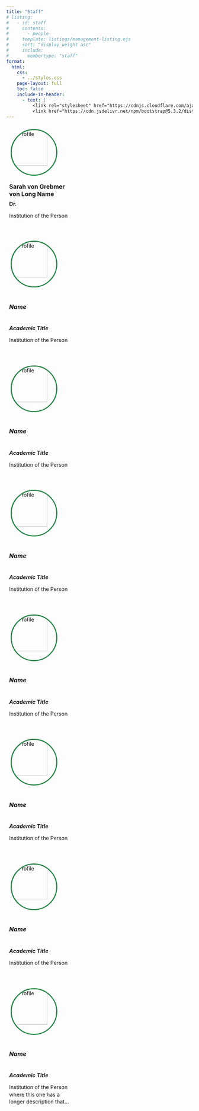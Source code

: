 ```yaml
---
title: "Staff"
# listing:
#   - id: staff
#     contents: 
#       - people
#     template: listings/management-listing.ejs
#     sort: "display_weight asc"
#     include: 
#       membertype: "staff"
format: 
  html:
    css: 
      - ../styles.css
    page-layout: full
    toc: false
    include-in-header: 
      - text: |
          <link rel="stylesheet" href="https://cdnjs.cloudflare.com/ajax/libs/font-awesome/6.7.2/css/all.min.css">
          <link href="https://cdn.jsdelivr.net/npm/bootstrap@5.3.2/dist/css/bootstrap.min.css" rel="stylesheet">
---
```


<!-- ::: {#staff}
::: -->


```{=html}

<style>
:root {
  --theme-main: #2b864b;
  --theme-bg: #f5f6fa;
  --theme-card-bg: #fff;
  --theme-card-shadow: 0 2px 10px rgba(43,134,75,0.10);
  --theme-border: #fff;
}

.card {
  transition: all 0.4s ease;  /* adjust speed here */
}

.card:hover {
  transform: translateY(-5px) scale(1.025);
  box-shadow: 0 8px 32px rgba(43,134,75,0.15);
  border-color: var(--theme-main);
}

.card-title {
  display: -webkit-box;
  -webkit-line-clamp: 2; /* Clamp to 2 lines */
  -webkit-box-orient: vertical;
  overflow: hidden;
  text-overflow: ellipsis;

  text-decoration: none;
  font-size: 1rem;
  font-weight: bold;

  line-height: 1.2rem;          /* adjust based on your font-size */
  height: calc(1.2rem * 2);     /* 3 lines of space */
  margin-bottom: 0.5rem;   
}

.card-subtitle {
  display: -webkit-box;
  -webkit-line-clamp: 1; /* Clamp to 1 line */
  -webkit-box-orient: vertical;
  overflow: hidden;
  text-overflow: ellipsis;
  margin-bottom: 0.25rem;
  font-size: 0.9rem;
  font-weight: bold;
}

.card-text {
  display: -webkit-box;
  -webkit-line-clamp: 3; /* Clamp to 3 lines */
  -webkit-box-orient: vertical;
  overflow: hidden;
  text-overflow: ellipsis;

  line-height: 1.2rem;          /* adjust based on your font-size */
  height: calc(1.2rem * 3);     /* 3 lines of space */
  margin-bottom: 0;   
}

.profile-image-wrapper {
  width: 150px;
  height: 150px;
  display: flex;
  justify-content: center;
  align-items: center;
}

.profile-image {
  width: 80%;
  height: 80%;
  object-fit: cover;
  border-radius: 50%;
  border: 3px solid var(--theme-main);
  flex-shrink: 0;
}

.card-body {
  padding: 0.5rem 0.5rem;  /* smaller padding than default 1rem */
}

.orcid-icon {
  position: absolute;
  top: 0.5rem;
  right: 0.5rem;
  font-size: 1.2rem;      /* adjust size */
  color: #A6CE39;         /* ORCID green */
  z-index: 10;
  text-decoration: none;   /* remove underline */
}

</style>

<div class="container py-4">
  <div class="d-flex flex-wrap justify-content-center gap-4">
    
    <!-- Card 1 -->
    <div class="card d-flex flex-column align-items-center" style="width: 185px;">
      <!-- ORCID icon container -->
      <a href="https://orcid.org/0000-0000-0000-0000" target="_blank" class="orcid-icon">
        <i class="fa-brands fa-orcid fa-lg"></i>
      </a>
      <a href="people/malika_ihle.qmd" class="profile-image-wrapper">
        <img src="people/images/sarah.jpeg" alt="Profile" class="profile-image">
      </a>
      <div class="card-body flex-column text-center">
        <a href="people/malika_ihle.qmd" class="card-title">Sarah von Grebmer von Long Name</a>
        <div class="card-subtitle mt-auto text-muted">Dr.</div>
        <p class="card-text mt-auto">Institution of the Person</p>
      </div>
    </div>

    <div class="card d-flex flex-column align-items-center" style="width: 185px;">
      <div class="profile-image-wrapper">
        <img src="people/images/felix.jpeg" alt="Profile" class="profile-image">
      </div>
      <div class="card-body d-flex flex-column align-items-center text-center">
        <h5 class="card-title">Name</h5>
        <h6 class="card-subtitle mb-2 text-muted">Academic Title</h6>
        <p class="card-text mt-auto">Institution of the Person</p>
      </div>
    </div>

    <div class="card d-flex flex-column align-items-center" style="width: 185px;">
      <div class="profile-image-wrapper">
        <img src="people/images/felix.jpeg" alt="Profile" class="profile-image">
      </div>
      <div class="card-body d-flex flex-column align-items-center text-center">
        <h5 class="card-title">Name</h5>
        <h6 class="card-subtitle mb-2 text-muted">Academic Title</h6>
        <p class="card-text mt-auto">Institution of the Person</p>
      </div>
    </div>

    <div class="card d-flex flex-column align-items-center" style="width: 185px;">
      <div class="profile-image-wrapper">
        <img src="people/images/felix.jpeg" alt="Profile" class="profile-image">
      </div>
      <div class="card-body d-flex flex-column align-items-center text-center">
        <h5 class="card-title">Name</h5>
        <h6 class="card-subtitle mb-2 text-muted">Academic Title</h6>
        <p class="card-text mt-auto">Institution of the Person</p>
      </div>
    </div>

    <div class="card d-flex flex-column align-items-center" style="width: 185px;">
      <div class="profile-image-wrapper">
        <img src="people/images/felix.jpeg" alt="Profile" class="profile-image">
      </div>
      <div class="card-body d-flex flex-column align-items-center text-center">
        <h5 class="card-title">Name</h5>
        <h6 class="card-subtitle mb-2 text-muted">Academic Title</h6>
        <p class="card-text mt-auto">Institution of the Person</p>
      </div>
    </div>

    <div class="card d-flex flex-column align-items-center" style="width: 185px;">
      <div class="profile-image-wrapper">
        <img src="people/images/felix.jpeg" alt="Profile" class="profile-image">
      </div>
      <div class="card-body d-flex flex-column align-items-center text-center">
        <h5 class="card-title">Name</h5>
        <h6 class="card-subtitle mb-2 text-muted">Academic Title</h6>
        <p class="card-text mt-auto">Institution of the Person</p>
      </div>
    </div>

    <div class="card d-flex flex-column align-items-center" style="width: 185px;">
      <div class="profile-image-wrapper">
        <img src="people/images/felix.jpeg" alt="Profile" class="profile-image">
      </div>
      <div class="card-body d-flex flex-column align-items-center text-center">
        <h5 class="card-title">Name</h5>
        <h6 class="card-subtitle mb-2 text-muted">Academic Title</h6>
        <p class="card-text mt-auto">Institution of the Person</p>
      </div>
    </div>

    <!-- Card 2 -->
    <div class="card d-flex flex-column align-items-center" style="width: 185px;">
      <div class="profile-image-wrapper">
        <img src="people/images/felix.jpeg" alt="Profile" class="profile-image">
      </div>
      <div class="card-body d-flex flex-column align-items-center text-center">
        <h5 class="card-title">Name</h5>
        <h6 class="card-subtitle mb-2 text-muted">Academic Title</h6>
        <p class="card-text mt-auto">Institution of the Person where this one has a longer description that might span multiple lines.</p>
      </div>
    </div>


    <!-- Repeat similarly for cards 3–10 -->
    
  </div>
</div>

  ```

  